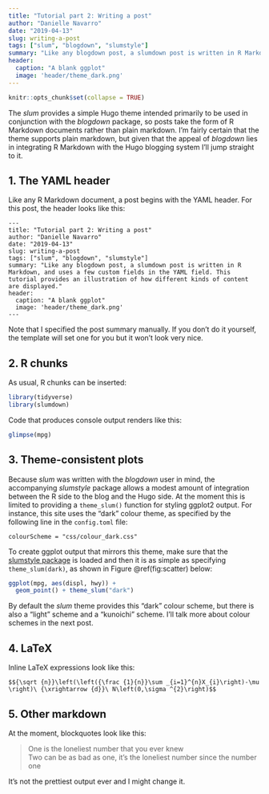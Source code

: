 ```yaml
---
title: "Tutorial part 2: Writing a post"
author: "Danielle Navarro"
date: "2019-04-13"
slug: writing-a-post
tags: ["slum", "blogdown", "slumstyle"]
summary: "Like any blogdown post, a slumdown post is written in R Markdown, and uses a few custom fields in the YAML field. This tutorial provides an illustration of how different kinds of content are displayed."
header:
  caption: "A blank ggplot"
  image: 'header/theme_dark.png'
---
```


```r
knitr::opts_chunk$set(collapse = TRUE)
```

The *slum* provides a simple Hugo theme intended primarily to be used in conjunction with the *blogdown* package, so posts take the form of R Markdown documents rather than plain markdown. I'm fairly certain that the theme supports plain markdown, but given that the appeal of *blogdown* lies in integrating R Markdown with the Hugo blogging system I'll jump straight to it. 

## 1. The YAML header

Like any R Markdown document, a post begins with the YAML header. For this post, the header looks like this:

```
---
title: "Tutorial part 2: Writing a post"
author: "Danielle Navarro"
date: "2019-04-13"
slug: writing-a-post
tags: ["slum", "blogdown", "slumstyle"]
summary: "Like any blogdown post, a slumdown post is written in R Markdown, and uses a few custom fields in the YAML field. This tutorial provides an illustration of how different kinds of content are displayed."
header:
  caption: "A blank ggplot"
  image: 'header/theme_dark.png'
---
```
Note that I specified the post summary manually. If you don't do it yourself, the template will set one for you but it won't look very nice.


## 2. R chunks

As usual, R chunks can be inserted:

```r
library(tidyverse)
library(slumdown)
```

Code that produces console output renders like this:

```r
glimpse(mpg)
```


## 3. Theme-consistent plots

Because *slum* was written with the *blogdown* user in mind, the accompanying *slumstyle* package allows a modest amount of integration between the R side to the blog and the Hugo side. At the moment this is limited to providing a `theme_slum()` function for styling ggplot2 output. For instance, this site uses the "dark" colour theme, as specified by the following line in the `config.toml` file:

```
colourScheme = "css/colour_dark.css"
```

To create ggplot output that mirrors this theme, make sure that the [slumstyle package](https://github.com/djnavarro/slumstyle) is loaded and then it is as simple as specifying `theme_slum(dark)`, as shown in  Figure \@ref(fig:scatter) below:

```r
ggplot(mpg, aes(displ, hwy)) + 
  geom_point() + theme_slum("dark")
```

By default the *slum* theme provides this "dark" colour scheme, but there is also a "light" scheme and a "kunoichi" scheme. I'll talk more about colour schemes in the next post.

## 4. LaTeX

Inline LaTeX expressions look like this:

`$${\sqrt {n}}\left(\left({\frac {1}{n}}\sum _{i=1}^{n}X_{i}\right)-\mu \right)\ {\xrightarrow {d}}\ N\left(0,\sigma ^{2}\right)$$`


## 5. Other markdown 

At the moment, blockquotes look like this:

> One is the loneliest number that you ever knew <br>
> Two can be as bad as one, it's the loneliest number since the number one

It's not the prettiest output ever and I might change it. 

